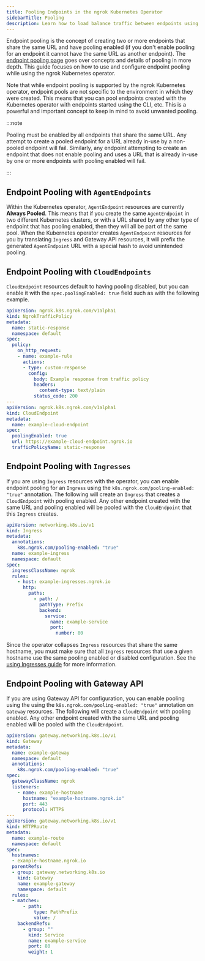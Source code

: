 ```yaml
---
title: Pooling Endpoints in the ngrok Kubernetes Operator
sidebarTitle: Pooling
description: Learn how to load balance traffic between endpoints using the ngrok Kubernetes Operator.
---
```


Endpoint pooling is the concept of creating two or more endpoints that share the same URL and have pooling enabled (if you don't enable pooling for an endpoint it cannot have the same URL as another endpoint).
The [endpoint pooling page](/universal-gateway/endpoint-pooling/) goes over concepts and details of pooling in more depth.
This guide focuses on how to use and configure endpoint pooling while using the ngrok Kubernetes operator.

Note that while endpoint pooling is supported by the ngrok Kubernetes operator, endpoint pools are not specific to the environment in which they were created.
This means that you can pool endpoints created with the Kubernetes operator with endpoints started using the CLI, etc. This is a powerful and important concept to keep in mind to avoid unwanted pooling.

:::note

Pooling must be enabled by all endpoints that share the same URL. Any attempt to create a pooled endpoint for a URL already in-use by a non-pooled endpoint will fail.
Similarly, any endpoint attempting to create an endpoint that does not enable pooling and uses a URL that is already in-use by one or more endpoints with pooling enabled will fail.

:::

## Endpoint Pooling with `AgentEndpoints`

Within the Kubernetes operator, `AgentEndpoint` resources are currently **Always Pooled**.
This means that if you create the same `AgentEndpoint` in two different Kubernetes clusters, or with a URL shared by any other type of endpoint that has pooling enabled, then they will all be part of the same pool.
When the Kubernetes operator creates `AgentEndpoint` resources for you by translating `Ingress` and Gateway API resources, it will prefix the generated `AgentEndpoint` URL with a special hash to avoid unintended pooling.

## Endpoint Pooling with `CloudEndpoints`

`CloudEndpoint` resources default to having pooling disabled, but you can enable it with the `spec.poolingEnabled: true` field such as with the following example.

```yaml
apiVersion: ngrok.k8s.ngrok.com/v1alpha1
kind: NgrokTrafficPolicy
metadata:
  name: static-response
  namespace: default
spec:
  policy:
    on_http_request:
    - name: example-rule
      actions:
      - type: custom-response
        config:
          body: Example response from traffic policy
          headers:
            content-type: text/plain
          status_code: 200
---
apiVersion: ngrok.k8s.ngrok.com/v1alpha1
kind: CloudEndpoint
metadata:
  name: example-cloud-endpoint
spec:
  poolingEnabled: true
  url: https://example-cloud-endpoint.ngrok.io
  trafficPolicyName: static-response
```

## Endpoint Pooling with `Ingresses`

If you are using `Ingress` resources with the operator, you can enable endpoint pooling for an `Ingress` using the `k8s.ngrok.com/pooling-enabled: "true"` annotation.
The following will create an `Ingress` that creates a `CloudEndpoint` with pooling enabled. Any other endpoint created with the same URL and pooling enabled will be pooled with the `CloudEndpoint` that this `Ingress` creates.

```yaml
apiVersion: networking.k8s.io/v1
kind: Ingress
metadata:
  annotations:
    k8s.ngrok.com/pooling-enabled: "true"
  name: example-ingress
  namespace: default
spec:
  ingressClassName: ngrok
  rules:
    - host: example-ingresses.ngrok.io
      http:
        paths:
          - path: /
            pathType: Prefix
            backend:
              service:
                name: example-service
                port:
                  number: 80
```

Since the operator collapses `Ingress` resources that share the same hostname, you must make sure that all `Ingress` resources that use a given hostname use the same pooling enabled or disabled configuration.
See the [using Ingresses guide](/k8s/guides/using-ingresses) for more information.

## Endpoint Pooling with Gateway API

If you are using Gateway API for configuration, you can enable pooling using the using the `k8s.ngrok.com/pooling-enabled: "true"` annotation on `Gateway` resources.
The following will create a `CloudEndpoint` with pooling enabled. Any other endpoint created with the same URL and pooling enabled will be pooled with the `CloudEndpoint`.

```yaml
apiVersion: gateway.networking.k8s.io/v1
kind: Gateway
metadata:
  name: example-gateway
  namespace: default
  annotations:
    k8s.ngrok.com/pooling-enabled: "true"
spec:
  gatewayClassName: ngrok
  listeners:
    - name: example-hostname
      hostname: "example-hostname.ngrok.io"
      port: 443
      protocol: HTTPS
---
apiVersion: gateway.networking.k8s.io/v1
kind: HTTPRoute
metadata:
  name: example-route
  namespace: default
spec:
  hostnames:
  - example-hostname.ngrok.io
  parentRefs:
  - group: gateway.networking.k8s.io
    kind: Gateway
    name: example-gateway
    namespace: default
  rules:
  - matches:
      - path:
          type: PathPrefix
          value: /
    backendRefs:
      - group: ""
        kind: Service
        name: example-service
        port: 80
        weight: 1
```

